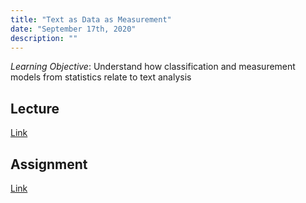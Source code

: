 ```yaml
---
title: "Text as Data as Measurement"
date: "September 17th, 2020"
description: ""
---
```


*Learning Objective*: Understand how classification and measurement models from statistics relate to text analysis

## Lecture

[Link](https://moodle.hertie-school.org/course/index.php?categoryid=266)

## Assignment

[Link](https://rstudio.cloud/)
